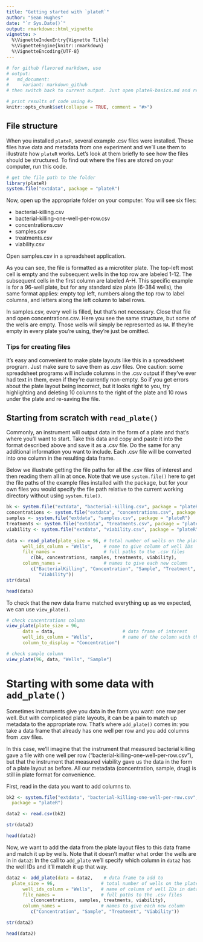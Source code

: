 ```yaml
---
title: "Getting started with `plateR`"
author: "Sean Hughes"
date: "`r Sys.Date()`"
output: rmarkdown::html_vignette
vignette: >
  %\VignetteIndexEntry{Vignette Title}
  %\VignetteEngine{knitr::rmarkdown}
  %\VignetteEncoding{UTF-8}
---
```

```r
# for github flavored markdown, use 
# output:
#   md_document:
#     variant: markdown_github
# then switch back to current output. Just open plateR-basics.md and resave to update time stamp

# print results of code using #>
knitr::opts_chunk$set(collapse = TRUE, comment = "#>")
```


## File structure 

When you installed `plateR`, several example .csv files were installed. These files have data and metadata from one experiment and we'll use them to illustrate how `plateR` works. Let's look at them briefly to see how the files should be structured. To find out where the files are stored on your computer, run this code.   

```r
# get the file path to the folder
library(plateR)
system.file("extdata", package = "plateR")
```

Now, open up the appropriate folder on your computer. You will see six files: 

- bacterial-killing.csv
- bacterial-killing-one-well-per-row.csv
- concentrations.csv
- samples.csv
- treatments.csv
- viability.csv

Open samples.csv in a spreadsheet application. 

As you can see, the file is formatted as a microtiter plate. The top-left most cell is empty and the subsequent wells in the top row are labeled 1-12. The subsequent cells in the first column are labeled A-H. This specific example is for a 96-well plate, but for any standard size plate (6-384 wells), the same format applies: empty top left, numbers along the top row to label columns, and letters along the left column to label rows. 

In samples.csv, every well is filled, but that's not necessary. Close that file and open concentrations.csv. Here you see the same structure, but some of the wells are empty. Those wells will simply be represented as `NA`. If they're empty in every plate you're using, they're just be omitted.

### Tips for creating files
It's easy and convenient to make plate layouts like this in a spreadsheet program. Just make sure to save them as .csv files. One caution: some spreadsheet programs will include columns in the .csv output
if they've ever had text in them, even if they're currently non-empty. So if you get errors about the plate layout being incorrect, but it looks right to you, try highlighting and deleting 10 columns to the right of the plate and 10 rows under the plate and re-saving the file. 

## Starting from scratch with `read_plate()`
Commonly, an instrument will output data in the form of a plate and that's where you'll want to start. Take this data and copy and paste it into the format described above and save it as a .csv file. Do the same for any additional information you want to include. Each .csv file will be converted into one column in the resulting data frame. 

Below we illustrate getting the file paths for all the .csv files of interest and then reading them all in at once. Note that we use `system.file()` here to get the file paths of the example files installed with the package, but for your own files you would specify the file path relative to the current working directory without using `system.file()`.

```r
bk <- system.file("extdata", "bacterial-killing.csv", package = "plateR")
concentrations <- system.file("extdata", "concentrations.csv", package = "plateR")
samples <- system.file("extdata", "samples.csv", package = "plateR")
treatments <- system.file("extdata", "treatments.csv", package = "plateR")
viability <- system.file("extdata", "viability.csv", package = "plateR")
   
data <- read_plate(plate_size = 96, # total number of wells on the plate
      well_ids_column = "Wells",    # name to give column of well IDs
      file_names =                  # full paths to the .csv files
         c(bk, concentrations, samples, treatments, viability), 
      column_names =                # names to give each new column
         c("BacterialKilling", "Concentration", "Sample", "Treatment", 
            "Viability"))
str(data)

head(data)
```

To check that the new data frame matched everything up as we expected, we can use `view_plate()`. 

```r
# check concentrations column
view_plate(plate_size = 96, 
      data = data,                         # data frame of interest
      well_ids_column = "Wells",           # name of the column with the well IDs
      column_to_display = "Concentration")   

# check sample column
view_plate(96, data, "Wells", "Sample")
```

# Starting with some data with `add_plate()`
Sometimes instruments give you data in the form you want: one row per well. But with complicated plate layouts, it can be a pain to match up metadata to the appropriate row. That's where `add_plate()` comes in: you take a data frame that already has one well per row and you add columns from .csv files.

In this case, we'll imagine that the instrument that measured bacterial killing gave a file with one well per row ("bacterial-killing-one-well-per-row.csv"), but that the instrument that measured viability gave us the data in the form of a plate layout as before. All our metadata (concentration, sample, drug) is still in plate format for convenience.  

First, read in the data you want to add columns to.

```r
bk2 <- system.file("extdata", "bacterial-killing-one-well-per-row.csv", 
  package = "plateR")

data2 <- read.csv(bk2)

str(data2)

head(data2)
```

Now, we want to add the data from the plate layout files to this data frame and match it up by wells. Note that it doesn't matter what order the wells are in in `data2`: In the call to `add_plate` we'll specify which column in `data2` has the well IDs and it'll match it up that way. 

```r
data2 <- add_plate(data = data2,    # data frame to add to    
  plate_size = 96,                 # total number of wells on the plate
      well_ids_column = "Wells",   # name of column of well IDs in data frame
      file_names =                 # full paths to the .csv files
         c(concentrations, samples, treatments, viability), 
      column_names =               # names to give each new column
         c("Concentration", "Sample", "Treatment", "Viability"))

str(data2)

head(data2)
```